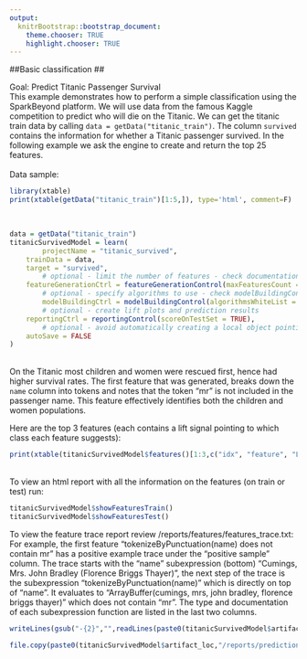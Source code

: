 ```yaml
---
output:
  knitrBootstrap::bootstrap_document:
    theme.chooser: TRUE
    highlight.chooser: TRUE
---
```


<!--
%\VignetteEngine{knitr::rmarkdown}
%\VignetteIndexEntry{basic_classification}
%\VignetteDepends{xtable}
-->

##Basic classification ##  

Goal: Predict Titanic Passenger Survival
<br>
This example demonstrates how to perform a simple classification using the SparkBeyond platform.
We will use data from the famous Kaggle competition to predict who will die on the Titanic.
We can get the titanic train data by calling `data = getData("titanic_train")`. The column `survived` contains the information for whether a Titanic passenger survived.
In the following example we ask the engine to create and return the top 25 features.  
<br>
Data sample:
```r
library(xtable)
print(xtable(getData("titanic_train")[1:5,]), type='html', comment=F)
```
<br>
```r
data = getData("titanic_train")
titanicSurvivedModel = learn(
		projectName = "titanic_survived",
    trainData = data,
    target = "survived",                        
		# optional - limit the number of features - check documentation for featureGenerationControl		 
    featureGenerationCtrl = featureGenerationControl(maxFeaturesCount = list(25)),  
		# optional - specify algorithms to use - check modelBuildingControl
		modelBuildingCtrl = modelBuildingControl(algorithmsWhiteList = list("RRandomForestClassifier")),
		# optional - create lift plots and prediction results 
    reportingCtrl = reportingControl(scoreOnTestSet = TRUE),  
		# optional - avoid automatically creating a local object pointing to the created model 
    autoSave = FALSE         
)
```
<br>
On the Titanic most children and women were rescued first, hence had higher survival rates.
The first feature that was generated, breaks down the `name` column into tokens and notes that the token "mr" is not included in the passenger name. This feature effectively identifies both the children and women populations.

Here are the top 3 features (each contains a lift signal pointing to which class each feature suggests):
```r
print(xtable(titanicSurvivedModel$features()[1:3,c("idx", "feature", "Lift.0", "Lift.1")]), type='html', comment=F)
```
<br>
To view an html report with all the information on the features (on train or test) run:
```r
titanicSurvivedModel$showFeaturesTrain()
titanicSurvivedModel$showFeaturesTest()
```
  
To view the feature trace report review /reports/features/features_trace.txt:<br>
For example, the first feature "tokenizeByPunctuation(name) does not contain mr" has a positive example trace under the "positive sample" column. The trace starts with the "name" subexpression (bottom) "Cumings, Mrs. John Bradley (Florence Briggs Thayer)", the next step of the trace is the subexpression "tokenizeByPunctuation(name)" which is directly on top of "name". It evaluates to "ArrayBuffer(cumings, mrs, john bradley, florence briggs thayer)" which does not contain "mr". The type and documentation of each subexpression function are listed in the last two columns.
```r
writeLines(gsub("-{2}","",readLines(paste0(titanicSurvivedModel$artifact_loc,"/reports/features/features_trace.txt"),n=9)))
```

```r
file.copy(paste0(titanicSurvivedModel$artifact_loc,"/reports/predictions/test/Lift_plot_survived_1.html"), getwd()) 
```
<!-- 
need to find a way to link it to "/Library/Frameworks/R.framework/Versions/3.1/Resources/library/SparkBeyond/extdata/" or externally (amazon?) or generate equivalent figure
<iframe width="400" height="400" src="./Lift_plot_survived_1.html" frameborder="0" seamless></iframe>
-->
